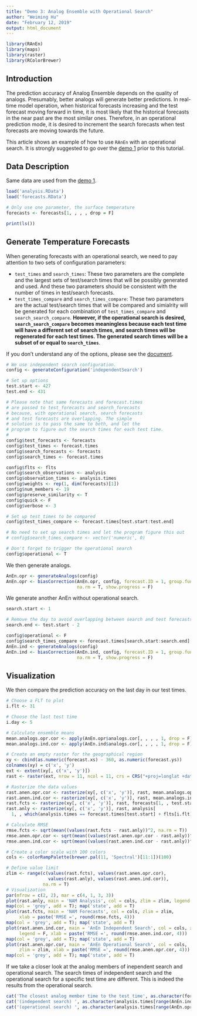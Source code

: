 ```yaml
---
title: "Demo 3: Analog Ensemble with Operational Search"
author: "Weiming Hu"
date: "February 12, 2019"
output: html_document
---
```


```r
library(RAnEn)
library(maps)
library(raster)
library(RColorBrewer)
```

## Introduction

The prediction accuracy of Analog Ensemble depends on the quality of analogs. Presumably, better analogs will generate better predictions. In real-time model operation, when historical forecasts increasing and the test forecast moving forward in time, it is most likely that the historical forecasts in the near past are the most similar ones. Therefore, in an operational prediction mode, it is desired to increment the search forecasts when test forecasts are moving towards the future.

This article shows an example of how to use `RAnEn` with an operational search. It is strongly suggested to go over the [demo 1](https://weiming-hu.github.io/AnalogsEnsemble/2018/11/04/demo-1-RAnEn-basics.html) prior to this tutorial.


## Data Description

Same data are used from the [demo 1](https://weiming-hu.github.io/AnalogsEnsemble/2018/11/04/demo-1-RAnEn-basics.html).

```r
load('analysis.RData')
load('forecasts.RData')

# Only use one parameter, the surface temperature
forecasts <- forecasts[1, , , , drop = F]

print(ls())
```

## Generate Temperature Forecasts

When generating forecasts with an operational search, we need to pay attention to two sets of configuration parameters:

- `test_times` and `search_times`: These two parameters are the complete and the largest sets of test/search times that will be possibly generated and used. And these two parameters should be consistent with the number of times in test/search forecasts.
- `test_times_compare` and `search_times_compare`: These two parameters are the actual test/search times that will be compared and simialrity will be generated for each combination of `test_times_compare` and `search_search_compare`. **However, if the operational search is desired, `search_search_compare` becomes meaningless because each test time will have a different set of search times, and search times will be regenerated for each test times. The generated search times will be a subset of or equal to `search_times`**.

If you don't understand any of the options, please see the [document](https://weiming-hu.github.io/AnalogsEnsemble/R/reference/generateConfiguration.html).

```r
# We use independent search configuration.
config <- generateConfiguration('independentSearch')

# Set up options
test.start <- 427
test.end <- 431

# Please note that same forecasts and forecast.times 
# are passed to test_forecasts and search_forecasts
# because, with operational search, search forecasts 
# and test forecasts are overlapping. The simple
# solution is to pass the same to both, and let the 
# program to figure out the search times for each test time.
#
config$test_forecasts <- forecasts
config$test_times <- forecast.times
config$search_forecasts <- forecasts
config$search_times <- forecast.times

config$flts <- flts
config$search_observations <- analysis
config$observation_times <- analysis.times
config$weights <- rep(1, dim(forecasts)[1])
config$num_members <- 19
config$preserve_similarity <- T
config$quick <- F
config$verbose <- 3

# Set up test times to be compared
config$test_times_compare <- forecast.times[test.start:test.end]

# No need to set up search times and let the program figure this out
# config$search_times_compare <- vector('numeric', 0)

# Don't forget to trigger the operational search
config$operational <- T
```

We then generate analogs.

```r
AnEn.opr <- generateAnalogs(config)
AnEn.opr <- biasCorrection(AnEn.opr, config, forecast.ID = 1, group.func = mean,
                           na.rm = T, show.progress = F)
```

We generate another AnEn without operational search.

```r
search.start <- 1

# Remove the day to avoid overlapping between search and test forecasts
search.end <- test.start - 2

config$operational <- F
config$search_times_compare <- forecast.times[search.start:search.end]
AnEn.ind <- generateAnalogs(config)
AnEn.ind <- biasCorrection(AnEn.ind, config, forecast.ID = 1, group.func = mean,
                           na.rm = T, show.progress = F)
```

## Visualization

We then compare the prediction accuracy on the last day in our test times.

```r
# Choose a FLT to plot
i.flt <- 31

# Choose the last test time
i.day <- 5

# Calculate ensemble means
mean.analogs.opr.cor <- apply(AnEn.opr$analogs.cor[, , , , 1, drop = F], c(1, 2, 3), mean, na.rm = T)
mean.analogs.ind.cor <- apply(AnEn.ind$analogs.cor[, , , , 1, drop = F], c(1, 2, 3), mean, na.rm = T)

# Create an empty raster for the geographical region
xy <- cbind(as.numeric(forecast.xs) - 360, as.numeric(forecast.ys))
colnames(xy) = c('x', 'y')
ext <- extent(xy[, c('x', 'y')])
rast <- raster(ext, nrow = 11, ncol = 11, crs = CRS("+proj=longlat +datum=WGS84"))

# Rasterize the data values
rast.anen.opr.cor <- rasterize(xy[, c('x', 'y')], rast, mean.analogs.opr.cor[, i.day, i.flt], fun = mean)
rast.anen.ind.cor <- rasterize(xy[, c('x', 'y')], rast, mean.analogs.ind.cor[, i.day, i.flt], fun = mean)
rast.fcts <- rasterize(xy[, c('x', 'y')], rast, forecasts[1, , test.start, i.flt], fun = mean)
rast.anly <- rasterize(xy[, c('x', 'y')], rast, analysis[
  1, , which(analysis.times == forecast.times[test.start] + flts[i.flt])], fun = mean)

# Calculate RMSE
rmse.fcts <- sqrt(mean((values(rast.fcts - rast.anly))^2, na.rm = T))
rmse.anen.opr.cor <- sqrt(mean((values(rast.anen.opr.cor - rast.anly))^2, na.rm = T))
rmse.anen.ind.cor <- sqrt(mean((values(rast.anen.ind.cor - rast.anly))^2, na.rm = T))

# Create a color scale with 100 colors
cols <- colorRampPalette(brewer.pal(11, 'Spectral')[11:1])(100)

# Define value limit
zlim <- range(c(values(rast.fcts), values(rast.anen.opr.cor),
                values(rast.anly), values(rast.anen.ind.cor)),
              na.rm = T)
# Visualization
par(mfrow = c(2, 2), mar = c(4, 1, 3, 3))
plot(rast.anly, main = 'NAM Analysis', col = cols, zlim = zlim, legend = F)
map(col = 'grey', add = T); map('state', add = T)
plot(rast.fcts, main = 'NAM Forecasts', col = cols, zlim = zlim,
     xlab = paste('RMSE =', round(rmse.fcts, 4)))
map(col = 'grey', add = T); map('state', add = T)
plot(rast.anen.ind.cor, main = 'AnEn Independent Search', col = cols, zlim = zlim,
     legend = F, xlab = paste('RMSE =', round(rmse.anen.ind.cor, 4)))
map(col = 'grey', add = T); map('state', add = T)
plot(rast.anen.opr.cor, main = 'AnEn Operational Search', col = cols,
     zlim = zlim, xlab = paste('RMSE =', round(rmse.anen.opr.cor, 4)))
map(col = 'grey', add = T); map('state', add = T)
```

If we take a closer look at the analog members of inependent search and operational search. The search times of independent search and the operational search for a specific test time are different. This is indeed the results from the operational search.

```r
cat('The closest analog member time to the test time', as.character(forecast.times[test.start + i.day - 1] + flts[i.flt]), ':\n')
cat('(independent search) ', as.character(analysis.times[range(AnEn.ind$analogs[, i.day, i.flt, , 3], na.rm = T)[2]]), '\n')
cat('(operational search) ', as.character(analysis.times[range(AnEn.opr$analogs[, i.day, i.flt, , 3], na.rm = T)[2]]), '\n')
```